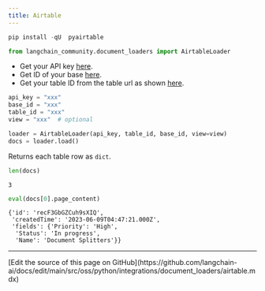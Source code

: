 ```yaml
---
title: Airtable
---
```


```python
pip install -qU  pyairtable
```

```python
from langchain_community.document_loaders import AirtableLoader
```

* Get your API key [here](https://support.airtable.com/docs/creating-and-using-api-keys-and-access-tokens).
* Get ID of your base [here](https://airtable.com/developers/web/api/introduction).
* Get your table ID from the table url as shown [here](https://www.highviewapps.com/kb/where-can-i-find-the-airtable-base-id-and-table-id/#:~:text=Both%20the%20Airtable%20Base%20ID,URL%20that%20begins%20with%20tbl).

```python
api_key = "xxx"
base_id = "xxx"
table_id = "xxx"
view = "xxx"  # optional
```

```python
loader = AirtableLoader(api_key, table_id, base_id, view=view)
docs = loader.load()
```

Returns each table row as `dict`.

```python
len(docs)
```

```output
3
```

```python
eval(docs[0].page_content)
```

```output
{'id': 'recF3GbGZCuh9sXIQ',
 'createdTime': '2023-06-09T04:47:21.000Z',
 'fields': {'Priority': 'High',
  'Status': 'In progress',
  'Name': 'Document Splitters'}}
```

---

<Callout icon="pen-to-square" iconType="regular">
  [Edit the source of this page on GitHub](https://github.com/langchain-ai/docs/edit/main/src/oss/python/integrations/document_loaders/airtable.mdx)
</Callout>
